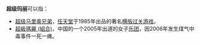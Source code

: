 '''超级玛丽'''可以指：
* [[超级马里奥兄弟|超级马里奥兄弟]]，[[任天堂|任天堂]]于1985年出品的著名[[平台遊戲|横版过关游戏]]。
* [[超級瑪麗_(組合)|超級瑪麗 (組合)]]，中国的一个2005年出道的女子[[乐团|乐团]]，因2006年发生煤气中毒事件一死一瘫。

{{disambig|cat=四字消歧义}}